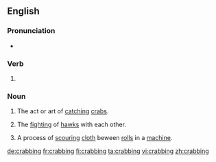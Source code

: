 ==English==

===Pronunciation===
* {{IPA|/ˈkɹæbɪŋ/|lang=en}}

===Verb===
{{head|en|present participle}}

# {{present participle of|crab|lang=en|nocat=1}}

===Noun===
{{en-noun|-}}

# The act or art of [[catch]]ing [[crab]]s.
# {{label|en|falconry}} The [[fight]]ing of [[hawk]]s with each other.
# {{label|en|wool manufacture}} A process of [[scour]]ing [[cloth]] beween [[roll]]s in a [[machine]].

{{Webster 1913}}

[[de:crabbing]]
[[fr:crabbing]]
[[fi:crabbing]]
[[ta:crabbing]]
[[vi:crabbing]]
[[zh:crabbing]]